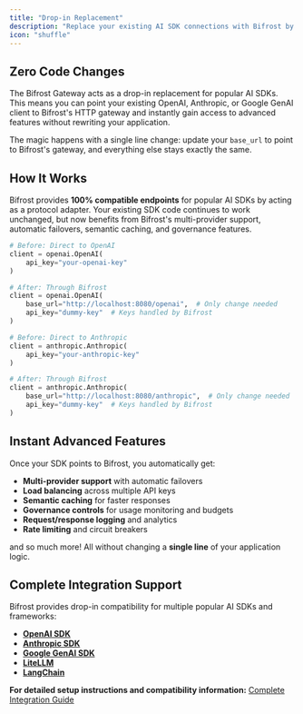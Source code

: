 ```yaml
---
title: "Drop-in Replacement"
description: "Replace your existing AI SDK connections with Bifrost by changing just the base URL. Keep your code, gain advanced features like fallbacks, load balancing, and governance."
icon: "shuffle"
---
```


## Zero Code Changes

The Bifrost Gateway acts as a drop-in replacement for popular AI SDKs. This means you can point your existing OpenAI, Anthropic, or Google GenAI client to Bifrost's HTTP gateway and instantly gain access to advanced features without rewriting your application.

The magic happens with a single line change: update your `base_url` to point to Bifrost's gateway, and everything else stays exactly the same.

## How It Works

Bifrost provides **100% compatible endpoints** for popular AI SDKs by acting as a protocol adapter. Your existing SDK code continues to work unchanged, but now benefits from Bifrost's multi-provider support, automatic failovers, semantic caching, and governance features.

<Tabs group="drop-in-replacement">

<Tab title="OpenAI SDK">

```python
# Before: Direct to OpenAI
client = openai.OpenAI(
    api_key="your-openai-key"
)

# After: Through Bifrost
client = openai.OpenAI(
    base_url="http://localhost:8080/openai",  # Only change needed
    api_key="dummy-key"  # Keys handled by Bifrost
)
```

</Tab>

<Tab title="Anthropic SDK">

```python
# Before: Direct to Anthropic
client = anthropic.Anthropic(
    api_key="your-anthropic-key"
)

# After: Through Bifrost
client = anthropic.Anthropic(
    base_url="http://localhost:8080/anthropic",  # Only change needed
    api_key="dummy-key"  # Keys handled by Bifrost
)
```

</Tab>

</Tabs>

## Instant Advanced Features

Once your SDK points to Bifrost, you automatically get:

- **Multi-provider support** with automatic failovers
- **Load balancing** across multiple API keys
- **Semantic caching** for faster responses
- **Governance controls** for usage monitoring and budgets
- **Request/response logging** and analytics
- **Rate limiting** and circuit breakers

and so much more! All without changing a **single line** of your application logic.

## Complete Integration Support

Bifrost provides drop-in compatibility for multiple popular AI SDKs and frameworks:

- **[OpenAI SDK](../integrations/openai-sdk)**
- **[Anthropic SDK](../integrations/anthropic-sdk)**
- **[Google GenAI SDK](../integrations/genai-sdk)**
- **[LiteLLM](../integrations/litellm-sdk)**
- **[LangChain](../integrations/langchain-sdk)**

**For detailed setup instructions and compatibility information:** [Complete Integration Guide](../integrations/what-is-an-integration)